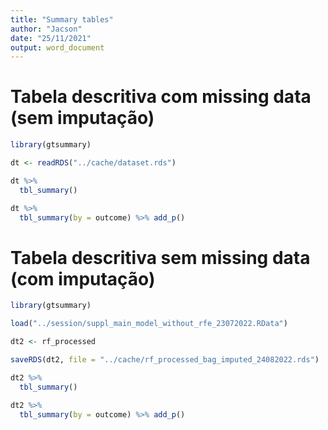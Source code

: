 ```yaml
---
title: "Summary tables"
author: "Jacson"
date: "25/11/2021"
output: word_document
---
```


# Tabela descritiva com missing data (sem imputação)
```r
library(gtsummary)

dt <- readRDS("../cache/dataset.rds")


```

```r
dt %>%
  tbl_summary()

```


```r

dt %>%
  tbl_summary(by = outcome) %>% add_p()

```

# Tabela descritiva sem missing data (com imputação)
```r
library(gtsummary)

load("../session/suppl_main_model_without_rfe_23072022.RData")

dt2 <- rf_processed

saveRDS(dt2, file = "../cache/rf_processed_bag_imputed_24082022.rds")
```

```r
dt2 %>%
  tbl_summary()

```


```r
dt2 %>%
  tbl_summary(by = outcome) %>% add_p()
```
